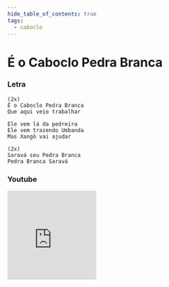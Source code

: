 ```yaml
---
hide_table_of_contents: true
tags:
  - caboclo
---
```


# É o Caboclo Pedra Branca

### Letra

```text
(2x)
É o Caboclo Pedra Branca
Que aqui veio trabalhar

Ele vem lá da pedreira
Ele vem trazendo Umbanda
Mas Xangô vai ajudar

(2x)
Saravá seu Pedra Branca
Pedra Branca Saravá
```

### Youtube

<iframe
  width="200"
  height="200"
  src="https://www.youtube.com/embed/mxGWtqII5fo"
  title="YouTube video player"
  frameborder="0"
  allow="accelerometer; autoplay; clipboard-write; encrypted-media; gyroscope; picture-in-picture; web-share"
  referrerpolicy="strict-origin-when-cross-origin"
  allowfullscreen
></iframe>
